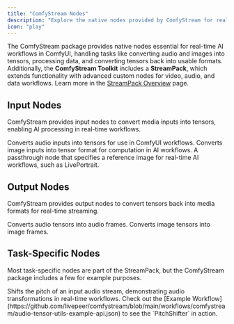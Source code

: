 ```yaml
---
title: "ComfyStream Nodes"
description: "Explore the native nodes provided by ComfyStream for real-time workflows."
icon: "play"
---
```


The ComfyStream package provides native nodes essential for real-time AI workflows in ComfyUI, handling tasks like converting audio and images into tensors, processing data, and converting tensors back into usable formats. Additionally, the **ComfyStream Toolkit** includes a **StreamPack**, which extends functionality with advanced custom nodes for video, audio, and data workflows. Learn more in the [StreamPack Overview](/technical/custom-nodes/stream-pack/overview) page.

## Input Nodes

ComfyStream provides input nodes to convert media inputs into tensors, enabling AI processing in real-time workflows.

<AccordionGroup>
  <Accordion title="LoadAudioTensor">
    Converts audio inputs into tensors for use in ComfyUI workflows.
  </Accordion>
  <Accordion title="LoadTensor">
    Converts image inputs into tensor format for computation in AI workflows.
  </Accordion>
  <Accordion title="PrimaryInputLoadImage">
    A passthrough node that specifies a reference image for real-time AI
    workflows, such as LivePortrait.
  </Accordion>
</AccordionGroup>

## Output Nodes

ComfyStream provides output nodes to convert tensors back into media formats for real-time streaming.

<AccordionGroup>
  <Accordion title="SaveAudioTensor">
    Converts audio tensors into audio frames.
  </Accordion>
  <Accordion title="SaveTensor">
    Converts image tensors into image frames.
  </Accordion>
</AccordionGroup>

## Task-Specific Nodes

Most task-specific nodes are part of the StreamPack, but the ComfyStream package includes a few for example purposes.

<AccordionGroup>
  <Accordion title="PitchShifter">
    Shifts the pitch of an input audio stream, demonstrating audio
    transformations in real-time workflows.
    <Tip>
      Check out the [Example Workflow](https://github.com/livepeer/comfystream/blob/main/workflows/comfystream/audio-tensor-utils-example-api.json) to see the `PitchShifter` in action.
    </Tip>
  </Accordion>
</AccordionGroup>
